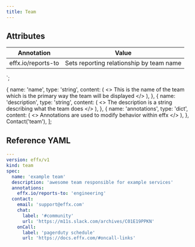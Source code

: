 ```yaml
---
title: Team
---
```



## Attributes

| Annotation | Value|
| --- | --- |
| effx.io/reports-to | Sets reporting relationship by team name |
`;

  {
    name: 'name',
    type: 'string',
    content: (
      <>
        <Markdown>
          This is the name of the team which is the primary way the team will be
          displayed
        </Markdown>
      </>
    ),
  },
  {
    name: 'description',
    type: 'string',
    content: (
      <>
        <Markdown>
          The description is a string describing what the team does
        </Markdown>
      </>
    ),
  },
  {
    name: 'annotations',
    type: 'dict',
    content: (
      <>
        <Markdown>Annotations are used to modify behavior within effx</Markdown>
        <Markdown plugins={[gfm]} source={commonAnnotations} />
      </>
    ),
  },
  Contact('team'),
];

<ModelAttributeGroup attributes={attributes} />

## Reference YAML

```yml
---
version: effx/v1
kind: team
spec:
  name: 'example team'
  description: 'awesome team responsible for example services'
  annotations:
    effx.io/reports-to: 'engineering'
  contact:
    email: 'support@effx.com'
    chat:
      label: '#community'
      url: 'https://m11s.slack.com/archives/C01E19PPKN'
    onCall:
      label: 'pagerduty schedule'
      url: 'https://docs.effx.com/#oncall-links'
```
